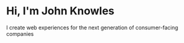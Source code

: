 # Hi, I'm John Knowles

I create web experiences for the next generation of consumer-facing companies
